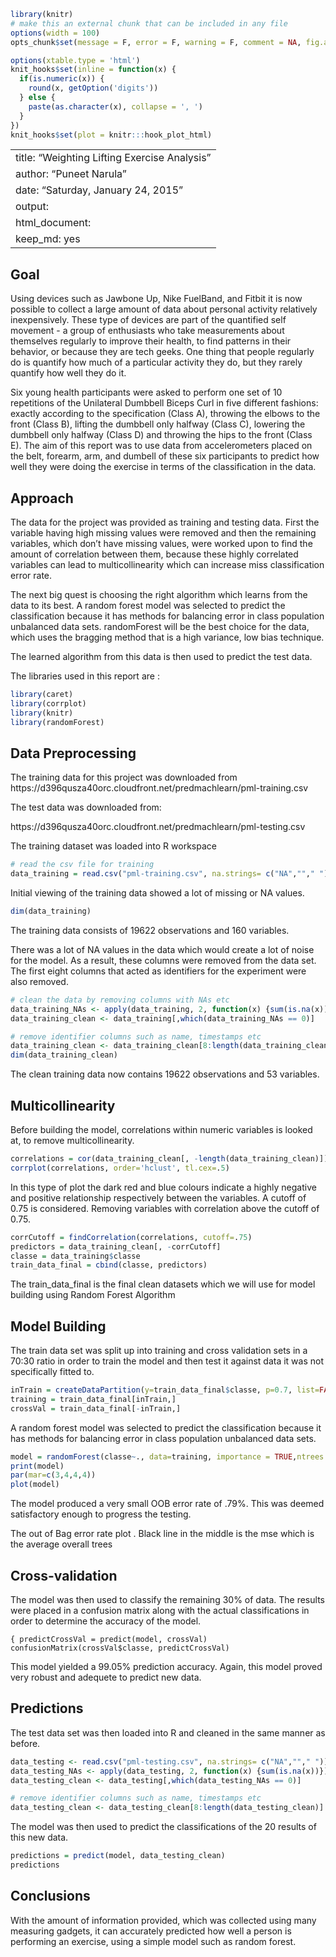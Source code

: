 ```r
library(knitr)
# make this an external chunk that can be included in any file
options(width = 100)
opts_chunk$set(message = F, error = F, warning = F, comment = NA, fig.align = 'center', dpi = 100, tidy = F, cache.path = '.cache/', fig.path = 'fig/')

options(xtable.type = 'html')
knit_hooks$set(inline = function(x) {
  if(is.numeric(x)) {
    round(x, getOption('digits'))
  } else {
    paste(as.character(x), collapse = ', ')
  }
})
knit_hooks$set(plot = knitr:::hook_plot_html)
```


---
title: "Weighting Lifting Exercise Analysis"
author: "Puneet Narula"
date: "Saturday, January 24, 2015"
output:
  html_document:
    keep_md: yes
---

## Goal
Using devices such as Jawbone Up, Nike FuelBand, and Fitbit it is now possible to collect a large amount of data about personal activity relatively inexpensively. These type of devices are part of the quantified self movement - a group of enthusiasts who take measurements about themselves regularly to improve their health, to find patterns in their behavior, or because they are tech geeks. One thing that people regularly do is quantify how much of a particular activity they do, but they rarely quantify how well they do it. 

Six young health participants were asked to perform one set of 10 repetitions of the Unilateral Dumbbell Biceps Curl in five different fashions: exactly according to the specification (Class A), throwing the elbows to the front (Class B), lifting the dumbbell only halfway (Class C), lowering the dumbbell only halfway (Class D) and throwing the hips to the front (Class E). The aim of this report was to use data from accelerometers placed on the belt, forearm, arm, and dumbell of these six participants to predict how well they were doing the exercise in terms of the classification in the data. 

## Approach

The data for the project was provided as training and testing data. First the variable having high missing values were removed and then the remaining variables, which don't have missing values, were worked upon to find the amount of correlation between them, because these highly correlated variables can lead to multicollinearity which can increase miss classification error rate. 

The next big quest is choosing the right algorithm which learns from the data to its best. A random forest model was selected to predict the classification because it has methods for balancing error in class population unbalanced data sets. randomForest will be the best choice for the data, which uses the bragging method that is a high variance, low bias technique. 

The learned algorithm from this data is then used to predict the test data.

The libraries used in this report are :

```r
library(caret)
library(corrplot)
library(knitr)
library(randomForest)
```

## Data Preprocessing

The training data for this project was downloaded from
https://d396qusza40orc.cloudfront.net/predmachlearn/pml-training.csv

The test data was downloaded from: 

https://d396qusza40orc.cloudfront.net/predmachlearn/pml-testing.csv
 

The training dataset was loaded into R workspace
```r
# read the csv file for training 
data_training = read.csv("pml-training.csv", na.strings= c("NA",""," "))
```
Initial viewing of the training data showed a lot of missing or NA values.
```r
dim(data_training)
```
The training data consists of 19622 observations and 160 variables.

There was a lot of NA values in the data which would create a lot of noise for the model. As a result, these columns were removed from the data set. The first eight columns that acted as identifiers for the experiment were also removed.

```r
# clean the data by removing columns with NAs etc
data_training_NAs <- apply(data_training, 2, function(x) {sum(is.na(x))})
data_training_clean <- data_training[,which(data_training_NAs == 0)]

# remove identifier columns such as name, timestamps etc
data_training_clean <- data_training_clean[8:length(data_training_clean)]
dim(data_training_clean)
```
The clean training data now contains 19622 observations and 53 variables.

## Multicollinearity

Before building the model, correlations within numeric variables is looked at, to remove multicollinearity.

```r
correlations = cor(data_training_clean[, -length(data_training_clean)])
corrplot(correlations, order='hclust', tl.cex=.5)
```
In this type of plot the dark red and blue colours indicate a highly negative and positive relationship respectively between the variables. A cutoff of 0.75 is considered.
Removing variables with correlation above the cutoff of 0.75.
```r
corrCutoff = findCorrelation(correlations, cutoff=.75)
predictors = data_training_clean[, -corrCutoff]
classe = data_training$classe
train_data_final = cbind(classe, predictors)
```
The train_data_final is the final clean datasets which we will use for model building using Random Forest Algorithm

## Model Building

The train data set was split up into training and cross validation sets in a 70:30 ratio in order to train the model and then test it against data it was not specifically fitted to.

```r
inTrain = createDataPartition(y=train_data_final$classe, p=0.7, list=FALSE)
training = train_data_final[inTrain,]
crossVal = train_data_final[-inTrain,]
```

A random forest model was selected to predict the classification because it has methods for balancing error in class population unbalanced data sets.

```r
model = randomForest(classe~., data=training, importance = TRUE,ntrees = 10)
print(model)
par(mar=c(3,4,4,4))                               
plot(model)  
```
The model produced a very small OOB error rate of .79%. This was deemed satisfactory enough to progress the testing.

The out of Bag error rate plot . Black line in the middle is the mse which is the average overall trees

## Cross-validation

The model was then used to classify the remaining 30% of data. The results were placed in a confusion matrix along with the actual classifications in order to determine the accuracy of the model.

```{
predictCrossVal = predict(model, crossVal)
confusionMatrix(crossVal$classe, predictCrossVal)
```

This model yielded a 99.05% prediction accuracy. Again, this model proved very robust and adequete to predict new data.

## Predictions

The test data set was then loaded into R and cleaned in the same manner as before. 

```r
data_testing <- read.csv("pml-testing.csv", na.strings= c("NA",""," "))
data_testing_NAs <- apply(data_testing, 2, function(x) {sum(is.na(x))})
data_testing_clean <- data_testing[,which(data_testing_NAs == 0)]

# remove identifier columns such as name, timestamps etc
data_testing_clean <- data_testing_clean[8:length(data_testing_clean)]
```
The model was then used to predict the classifications of the 20 results of this new data.

```r
predictions = predict(model, data_testing_clean)
predictions
```
## Conclusions

With the amount of information provided, which was collected using many measuring gadgets, it can accurately predicted how well a person is performing an exercise, using a simple model such as random forest.





